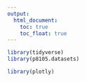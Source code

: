 ```yaml
---
output: 
  html_document:
    toc: true
    toc_float: true
---
```



```r
library(tidyverse)
library(p8105.datasets)

library(plotly)
```


